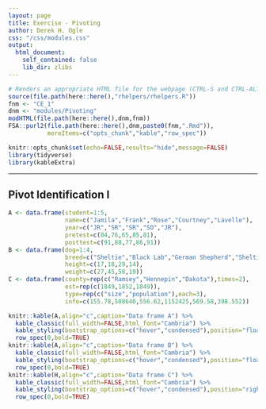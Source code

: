 ```yaml
---
layout: page
title: Exercise - Pivoting
author: Derek H. Ogle
css: "/css/modules.css"
output:
  html_document:
    self_contained: false
    lib_dir: zlibs
---
```


```r
# Renders an appropriate HTML file for the webpage (CTRL-S and CTRL-ALT-R)
source(file.path(here::here(),"rhelpers/rhelpers.R"))
fnm <- "CE_1"
dnm <- "modules/Pivoting"
modHTML(file.path(here::here(),dnm,fnm))
FSA::purl2(file.path(here::here(),dnm,paste0(fnm,".Rmd")),
           moreItems=c("opts_chunk","kable","row_spec"))
```
```r
knitr::opts_chunk$set(echo=FALSE,results="hide",message=FALSE)
library(tidyverse)
library(kableExtra)
```

----

## Pivot Identification I

```r
A <- data.frame(student=1:5,
                name=c("Jamila","Frank","Rose","Courtney","Lavelle"),
                year=c("JR","SR","SR","SO","JR"),
                pretest=c(84,76,65,85,81),
                posttest=c(91,88,77,86,91))
B <- data.frame(dog=1:4,
                breed=c("Sheltie","Black Lab","German Shepherd","Sheltie"),
                height=c(17,18,29,14),
                weight=c(27,45,58,19))
C <- data.frame(county=rep(c("Ramsey","Hennepin","Dakota"),times=2),
                est=rep(c(1849,1852,1849)),
                type=rep(c("size","population"),each=3),
                info=c(155.78,508640,556.62,1152425,569.58,398.552))
```
```r
knitr::kable(A,align="c",caption="Data frame A") %>%
  kable_classic(full_width=FALSE,html_font="Cambria") %>%
  kable_styling(bootstrap_options=c("hover","condensed"),position="float_left") %>%
  row_spec(0,bold=TRUE)
knitr::kable(A,align="c",caption="Data frame B") %>%
  kable_classic(full_width=FALSE,html_font="Cambria") %>%
  kable_styling(bootstrap_options=c("hover","condensed"),position="float_left") %>%
  row_spec(0,bold=TRUE)
knitr::kable(H,align="c",caption="Data frame C") %>%
  kable_classic(full_width=FALSE,html_font="Cambria") %>%
  kable_styling(bootstrap_options=c("hover","condensed"),position="right") %>%
  row_spec(0,bold=TRUE)
```


